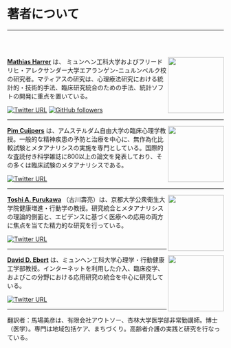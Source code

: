 # 著者について  {- #about-the-authors}

---

<br></br>

<img src="images/harrer.png" width="130" align="right" alt="" class="cover" /> [**Mathias Harrer**](https://www.mharrer.dev) は、 ミュンヘン工科大学およびフリードリヒ・アレクサンダー大学エアランゲン-ニュルンベルク校の研究者。マティアスの研究は、心理療法研究における統計的・技術的手法、臨床研究統合のための手法、統計ソフトの開発に重点を置いている。

[![Twitter URL](https://img.shields.io/badge/@MathiasHarrer-1DA1F2?style=for-the-badge&logo=twitter&logoColor=white)](https://twitter.com/MathiasHarrer)
[![GitHub followers](https://img.shields.io/badge/MathiasHarrer-100000?style=for-the-badge&logo=github&logoColor=white)](https://github.com/MathiasHarrer)

---

<img src="images/cuijpers.jpg" width="130" align="right" alt="" class="cover" /> [**Pim Cuijpers**](https://www.pimcuijpers.com/blog/) は、アムステルダム自由大学の臨床心理学教授。一般的な精神疾患の予防と治療を中心に、無作為化比較試験とメタアナリシスの実施を専門としている。国際的な査読付き科学雑誌に800以上の論文を発表しており、その多くは臨床試験のメタアナリシスである。

[![Twitter URL](https://img.shields.io/badge/@pimcuijpers-1DA1F2?style=for-the-badge&logo=twitter&logoColor=white)](https://twitter.com/pimcuijpers)

---

<img src="images/furukawa.jpg" width="130" align="right" alt="" class="cover" /> [**Toshi A. Furukawa**](http://ebmh.med.kyoto-u.ac.jp/professor.html) （古川壽亮）は、京都大学公衆衛生大学院健康増進・行動学の教授。研究統合とメタアナリシスの理論的側面と、エビデンスに基づく医療への応用の両方に焦点を当てた精力的な研究を行っている。

[![Twitter URL](https://img.shields.io/badge/@Toshi_FRKW-1DA1F2?style=for-the-badge&logo=twitter&logoColor=white)](https://twitter.com/Toshi_FRKW)

---

<img src="images/ebert.jpg" width="130" align="right" alt="" class="cover" /> [**David D. Ebert**](https://www.protectlab.org/en/author/prof.-dr.-david-daniel-ebert/) は、ミュンヘン工科大学心理学・行動健康工学部教授。インターネットを利用した介入、臨床疫学、およびこの分野における応用研究の統合を中心に研究している。

[![Twitter URL](https://img.shields.io/badge/@DDEbert-1DA1F2?style=for-the-badge&logo=twitter&logoColor=white)](https://twitter.com/DDEbert)

---

翻訳者：馬場美彦は、有限会社アウトソー、杏林大学医学部非常勤講師。博士（医学）。専門は地域包括ケア、まちづくり。高齢者介護の実践と研究を行なっている。


<br></br>
